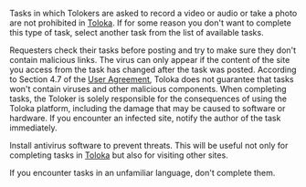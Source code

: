 
<Cut title="The task requires recording a video or sending a photo">

Tasks in which Tolokers are asked to record a video or audio or take a photo are not prohibited in [Toloka](https://toloka.ai/tolokers/en/). If for some reason you don't want to complete this type of task, select another task from the list of available tasks.

</Cut>

<Cut title="The task contains a virus">

Requesters check their tasks before posting and try to make sure they don't contain malicious links. The virus can only appear if the content of the site you access from the task has changed after the task was posted. According to Section 4.7 of the [User Agreement](https://toloka.ai/tolokers/legal/user-agreement/), Toloka does not guarantee that tasks won't contain viruses and other malicious components. When completing tasks, the Toloker is solely responsible for the consequences of using the Toloka platform, including the damage that may be caused to software or hardware. If you encounter an infected site, notify the author of the task immediately.

<Note mode="tip" title="Tip">

Install antivirus software to prevent threats. This will be useful not only for completing tasks in [Toloka](https://toloka.ai/tolokers/en/) but also for visiting other sites.

</Note>

</Cut>

<Cut title="The task is in an unfamiliar language">

If you encounter tasks in an unfamiliar language, don't complete them.

</Cut>
